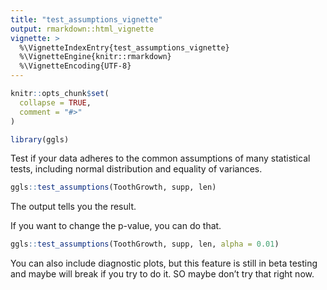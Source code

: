 ```yaml
---
title: "test_assumptions_vignette"
output: rmarkdown::html_vignette
vignette: >
  %\VignetteIndexEntry{test_assumptions_vignette}
  %\VignetteEngine{knitr::rmarkdown}
  %\VignetteEncoding{UTF-8}
---
```


```r
knitr::opts_chunk$set(
  collapse = TRUE,
  comment = "#>"
)
```

```r
library(ggls)
```

Test if your data adheres to the common assumptions of many statistical tests, including normal distribution and equality of variances.

```r
ggls::test_assumptions(ToothGrowth, supp, len)
```

The output tells you the result.

If you want to change the p-value, you can do that.

```r
ggls::test_assumptions(ToothGrowth, supp, len, alpha = 0.01)
```

You can also include diagnostic plots, but this feature is still in beta testing and maybe will break if you try to do it. SO maybe don't try that right now.
